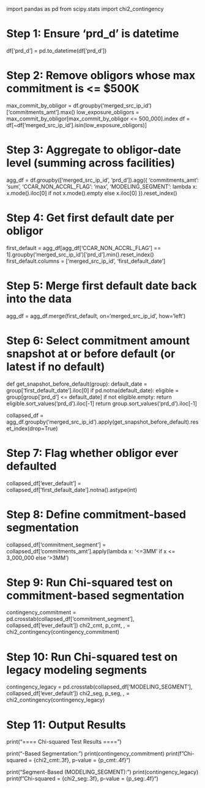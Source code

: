 import pandas as pd
from scipy.stats import chi2_contingency

# Step 1: Ensure 'prd_d' is datetime
df['prd_d'] = pd.to_datetime(df['prd_d'])

# Step 2: Remove obligors whose **max commitment** is <= $500K
max_commit_by_obligor = df.groupby('merged_src_ip_id')['commitments_amt'].max()
low_exposure_obligors = max_commit_by_obligor[max_commit_by_obligor <= 500_000].index
df = df[~df['merged_src_ip_id'].isin(low_exposure_obligors)]

# Step 3: Aggregate to obligor-date level (summing across facilities)
agg_df = df.groupby(['merged_src_ip_id', 'prd_d']).agg({
    'commitments_amt': 'sum',
    'CCAR_NON_ACCRL_FLAG': 'max',
    'MODELING_SEGMENT': lambda x: x.mode().iloc[0] if not x.mode().empty else x.iloc[0]
}).reset_index()

# Step 4: Get first default date per obligor
first_default = agg_df[agg_df['CCAR_NON_ACCRL_FLAG'] == 1].groupby('merged_src_ip_id')['prd_d'].min().reset_index()
first_default.columns = ['merged_src_ip_id', 'first_default_date']

# Step 5: Merge first default date back into the data
agg_df = agg_df.merge(first_default, on='merged_src_ip_id', how='left')

# Step 6: Select commitment amount snapshot at or before default (or latest if no default)
def get_snapshot_before_default(group):
    default_date = group['first_default_date'].iloc[0]
    if pd.notna(default_date):
        eligible = group[group['prd_d'] <= default_date]
        if not eligible.empty:
            return eligible.sort_values('prd_d').iloc[-1]
    return group.sort_values('prd_d').iloc[-1]

collapsed_df = agg_df.groupby('merged_src_ip_id').apply(get_snapshot_before_default).reset_index(drop=True)

# Step 7: Flag whether obligor ever defaulted
collapsed_df['ever_default'] = collapsed_df['first_default_date'].notna().astype(int)

# Step 8: Define commitment-based segmentation
collapsed_df['commitment_segment'] = collapsed_df['commitments_amt'].apply(lambda x: '<=3MM' if x <= 3_000_000 else '>3MM')

# Step 9: Run Chi-squared test on commitment-based segmentation
contingency_commitment = pd.crosstab(collapsed_df['commitment_segment'], collapsed_df['ever_default'])
chi2_cmt, p_cmt, _, _ = chi2_contingency(contingency_commitment)

# Step 10: Run Chi-squared test on legacy modeling segments
contingency_legacy = pd.crosstab(collapsed_df['MODELING_SEGMENT'], collapsed_df['ever_default'])
chi2_seg, p_seg, _, _ = chi2_contingency(contingency_legacy)

# Step 11: Output Results
print("==== Chi-squared Test Results ====")

print("\nCommitment-Based Segmentation:")
print(contingency_commitment)
print(f"Chi-squared = {chi2_cmt:.3f}, p-value = {p_cmt:.4f}")

print("\nLegacy Segment-Based (MODELING_SEGMENT):")
print(contingency_legacy)
print(f"Chi-squared = {chi2_seg:.3f}, p-value = {p_seg:.4f}")